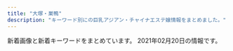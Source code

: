 ```yaml
---
title: "大塚・巣鴨"
description: "キーワード別にの巨乳アジアン・チャイナエステ嬢情報をまとめました。"
---
```


新着画像と新着キーワードをまとめています。
2021年02月20日の情報です。

<DmmAffiliateIns />
<KeywordTable
  shops={
    [
    {
        "station": "JR\u5de3\u9d28\u99c5\u6b63\u9762\u53e3",
        "name": "\u304a\u5e30\u308aBABY",
        "img_links": [
            "http://es-romance.work/_src/50801632/wechatimg1562.jpg",
            "http://es-romance.work/_src/51884528/wechatimg70_20210116175936719.jpg",
            "http://es-romance.work/_src/50927258/wechatimg1613.jpg",
            "http://es-romance.work/_src/50572170/slider5_20201209160139125.jpg",
            "http://es-romance.work/_src/53002537/wechatimg188.jpg",
            "http://es-romance.work/_src/52594297/wechatimg184.jpg",
            "http://es-romance.work/_src/50927122/wechatimg1613.jpg",
            "http://es-romance.work/_src/50572199/wechatimg403_20201111115842580.jpg",
            "http://es-romance.work/_src/50801636/wechatimg1561.jpg",
            "http://es-romance.work/_src/50927127/wechatimg1478.jpg",
            "http://es-romance.work/_src/52594245/wechatimg69_20210116175936641.jpg",
            "http://es-romance.work/_src/50927120/wechatimg1613.jpg",
            "http://es-romance.work/_src/52594243/wechatimg70_20210116175936719.jpg",
            "http://es-romance.work/_src/50572196/wechatimg401_20201111115842621.jpg",
            "http://es-romance.work/_src/53002535/wechatimg184.jpg",
            "http://es-romance.work/_src/51012030/wechatimg29_20201216144753098.jpg",
            "http://es-romance.work/_src/52594296/wechatimg184.jpg",
            "http://es-romance.work/_src/50572184/slider2_20201209160139115.jpg",
            "http://es-romance.work/_src/52594294/wechatimg189.jpg",
            "http://es-romance.work/_src/50801638/wechatimg1561.jpg",
            "http://es-romance.work/_src/51012024/wechatimg29_20201216144753098.jpg",
            "http://es-romance.work/_src/52594293/wechatimg189.jpg",
            "http://es-romance.work/_src/51012026/wechatimg28_20201216144753096.jpg",
            "http://es-romance.work/_src/51012023/wechatimg26_20201216144753104.jpg",
            "http://es-romance.work/_src/50801640/wechatimg1562.jpg",
            "http://es-romance.work/_src/51884523/wechatimg251.jpg",
            "http://es-romance.work/_src/51012166/wechatimg28_20201216144753096.jpg",
            "http://es-romance.work/_src/50906837/wechatimg1563.jpg",
            "http://es-romance.work/_src/52594290/wechatimg188.jpg",
            "http://es-romance.work/_src/50572194/wechatimg402.jpg",
            "http://es-romance.work/_src/51012034/wechatimg26_20201216144753104.jpg",
            "http://es-romance.work/_src/53002546/wechatimg146_20210209143323225.jpg",
            "http://es-romance.work/_src/51012028/wechatimg28_20201216144753096.jpg",
            "http://es-romance.work/_src/51012032/wechatimg26_20201216144753104.jpg",
            "http://es-romance.work/_src/50572197/wechatimg401_20201111115842621.jpg",
            "http://es-romance.work/_src/53434948/wechatimg2181.jpg",
            "http://es-romance.work/_src/51884531/wechatimg68_20210116175936714.jpg",
            "http://es-romance.work/_src/53002542/wechatimg145.jpg",
            "http://es-romance.work/_src/52594244/wechatimg68_20210116175936714.jpg",
            "http://es-romance.work/_src/50801631/wechatimg1562.jpg",
            "http://es-romance.work/_src/50572180/cam.jpg",
            "http://es-romance.work/_src/53002536/wechatimg189.jpg",
            "http://es-romance.work/_src/51012029/wechatimg29_20201216144753098.jpg",
            "http://es-romance.work/_src/51012031/wechatimg29_20201216144753098.jpg",
            "http://es-romance.work/_src/53002548/wechatimg146_20210209143323225.jpg",
            "http://es-romance.work/_src/50572128/_k3_4082.jpg",
            "http://es-romance.work/_src/51884529/wechatimg68_20210116175936714.jpg",
            "http://es-romance.work/_src/50801637/wechatimg1561.jpg",
            "http://es-romance.work/_src/51884524/wechatimg251.jpg",
            "http://es-romance.work/_src/50927126/wechatimg1478.jpg",
            "http://es-romance.work/_src/50572186/slider1_20201209160139057.jpg",
            "http://es-romance.work/_src/50906836/wechatimg1563.jpg",
            "http://es-romance.work/_src/50572195/wechatimg401_20201111115842621.jpg",
            "http://es-romance.work/_src/53434949/wechatimg2181.jpg",
            "http://es-romance.work/_src/53002541/wechatimg145.jpg",
            "http://es-romance.work/_src/50572177/navinavi_02.png",
            "http://es-romance.work/_src/51012027/wechatimg28_20201216144753096.jpg",
            "http://es-romance.work/_src/51012033/wechatimg26_20201216144753104.jpg",
            "http://es-romance.work/_src/50572204/wechatimg401_20201111115842621.jpg",
            "http://es-romance.work/_src/50572175/navinavi_01.png",
            "http://es-romance.work/_src/53002547/wechatimg146_20210209143323225.jpg",
            "http://es-romance.work/_src/53002543/wechatimg144.jpg",
            "http://es-romance.work/_src/53002545/wechatimg144.jpg",
            "http://es-romance.work/_src/50927121/wechatimg1613.jpg",
            "http://es-romance.work/_src/52594292/wechatimg188.jpg",
            "http://es-romance.work/_src/50572130/wechatimg198_20190126093224863.jpg",
            "http://es-romance.work/_src/50927114/wechatimg1613.jpg",
            "http://es-romance.work/_src/50572179/cam.jpg",
            "http://es-romance.work/_src/51884526/wechatimg70_20210116175936719.jpg",
            "http://es-romance.work/_src/53050108/wechatimg146_20210209143323225.jpg",
            "http://es-romance.work/_src/51884527/wechatimg70_20210116175936719.jpg",
            "http://es-romance.work/_src/51884530/wechatimg68_20210116175936714.jpg",
            "http://es-romance.work/_src/50572203/wechatimg401_20201111115842621.jpg",
            "http://es-romance.work/_src/53002540/wechatimg145.jpg",
            "http://es-romance.work/_src/51884532/wechatimg69_20210116175936641.jpg",
            "http://es-romance.work/_src/51884534/wechatimg69_20210116175936641.jpg",
            "http://es-romance.work/_src/50572193/wechatimg402.jpg",
            "http://es-romance.work/_src/50801641/wechatimg1562.jpg",
            "http://es-romance.work/_src/50801639/wechatimg1562.jpg",
            "http://es-romance.work/_src/50927125/wechatimg1619.jpg",
            "http://es-romance.work/_src/52594295/wechatimg189.jpg",
            "http://es-romance.work/_src/50927124/wechatimg1619.jpg",
            "http://es-romance.work/_src/50572185/slider3_20201209160139119.jpg",
            "http://es-romance.work/_src/52594298/wechatimg184.jpg",
            "http://es-romance.work/_src/53050107/wechatimg144.jpg",
            "http://es-romance.work/_src/50572198/wechatimg403_20201111115842580.jpg",
            "http://es-romance.work/_src/50927128/wechatimg1478.jpg",
            "http://es-romance.work/_src/52594291/wechatimg188.jpg",
            "http://es-romance.work/_src/50927123/wechatimg1619.jpg",
            "http://es-romance.work/_src/50572192/wechatimg402.jpg",
            "http://es-romance.work/_src/53002544/wechatimg144.jpg",
            "http://es-romance.work/_src/50906838/wechatimg1563.jpg",
            "http://es-romance.work/_src/50572200/wechatimg403_20201111115842580.jpg",
            "http://es-romance.work/_src/51884533/wechatimg69_20210116175936641.jpg",
            "http://es-romance.work/_src/53050106/wechatimg145.jpg"
        ],
        "keywords": {},
        "url": "http://es-romance.work/"
    },
    {
        "name": "\u3046\u3055\u304e",
        "keywords": {},
        "url": "http://koukou.ests.co/",
        "img_links": [],
        "station": "JR\u99d2\u8fbc\u99c5\u5317\u53e3"
    },
    {
        "url": "http://arm-es.com/",
        "img_links": [
            "http://arm-es.com/media/sites/13/elementor/thumbs/1612941250-2-p2nc276jzst1ag5kjadb8ljz412n1kwl8w2sec9qjk.jpg",
            "http://arm-es.com/media/sites/13/elementor/thumbs/1612941267-3-p2nc2n5t7zewrticxz9ywzit7kvvofo0z361k1m1ls.jpg",
            "http://arm-es.com/media/sites/13/2021/02/1613538765-F562FBE7-D9D5-4A85-97B7-94AF100F9870-225x300.jpeg",
            "http://arm-es.com/media/sites/13/elementor/thumbs/1612941250-2-p2nc276j0prrwq5q4xxvubba7e0huzxs0rb32mkypk.jpg",
            "http://arm-es.com/media/sites/13/2021/02/1612776477-top.jpg",
            "http://arm-es.com/media/sites/13/elementor/thumbs/1613538765-F562FBE7-D9D5-4A85-97B7-94AF100F9870-p2zdfc5no7l6u0mpugrrh7estz1rfzcbvcszv6b2cg.jpeg",
            "http://arm-es.com/media/sites/13/elementor/thumbs/1612941358-6-p2nc50p4hwo04c242i90pvxr9n6a4w3lmuj88837vk.jpg",
            "http://arm-es.com/media/sites/13/2021/02/r2-1.jpg",
            "http://arm-es.com/media/sites/13/elementor/thumbs/1612941284-4-p2nc3351h2zivgvaybr7738yehmz4pgnh5hle19ku0.jpg",
            "http://arm-es.com/media/sites/13/elementor/thumbs/1612941358-6-p2nc50p3itmqqm29o5tlblp2d044yb4sepriwieg1k.jpg",
            "http://arm-es.com/media/sites/13/elementor/thumbs/1612941267-3-p2nc2n5s8wdne3iijmujipa4axtqhup7qyec8bx9rs.jpg",
            "http://arm-es.com/media/sites/13/2021/02/r1-1.jpg",
            "http://arm-es.com/media/sites/13/elementor/thumbs/1612941284-4-p2nc3352g60s96v5co6mldhnb4p4bafgpa9apqyco0.jpg",
            "http://arm-es.com/media/sites/13/2021/02/1612779406-flash1.jpg",
            "http://arm-es.com/media/sites/13/elementor/thumbs/1612941234-1-p2nc1s53zd76qyrkkrfuqf3wp82mfua2movbe779h4.jpg",
            "http://arm-es.com/media/sites/13/elementor/thumbs/1612941410-5-p2nc6dkpe7hnic39qqy6x9d191f82kitxforuwdz20.jpg",
            "http://arm-es.com/media/sites/13/2021/02/1613544003-c19.jpg",
            "http://arm-es.com/media/sites/13/2021/02/1612941410-5.jpg",
            "http://arm-es.com/media/sites/13/elementor/thumbs/1612941234-1-p2nc1s54yg8g4orez3va4pcllv4rmf8vutn0pww1b4.jpg",
            "http://arm-es.com/media/sites/13/2021/02/1612779404-flash.jpg"
        ],
        "station": "JR\u99d2\u8fbc\u99c5\u6771\u53e3",
        "keywords": {},
        "name": "\u30de\u30b7\u30e5\u30de\u30ed"
    },
    {
        "url": "https://koi-relax.tokyo/",
        "img_links": [],
        "name": "\u604b",
        "keywords": {},
        "station": "JR\u5de3\u9d28\u99c5"
    },
    {
        "img_links": [
            "http://www.relax-luck.work/images/sm.jpg",
            "http://www.relax-luck.work/images/rec2.jpg",
            "http://www.relax-luck.work/images/rec1.jpg",
            "http://www.relax-luck.work/sp/staff/sizuka.jpg",
            "http://www.relax-luck.work/img/erika2.jpg",
            "http://www.relax-luck.work/sp/images/sys.png",
            "http://www.relax-luck.work/sp/images/footer.jpg",
            "http://www.relax-luck.work/images/3.jpg",
            "http://www.relax-luck.work/img/erika1.jpg",
            "http://www.relax-luck.work/images/ta.jpg",
            "http://www.relax-luck.work/images/2.jpg",
            "http://www.relax-luck.work/sp/img/miho1.jpg",
            "http://www.relax-luck.work/sp/images/staff_t.jpg",
            "http://www.relax-luck.work/sp/images/rec2.jpg",
            "http://www.relax-luck.work/sp/images/ta.png",
            "http://www.relax-luck.work/sp/images/news.jpg",
            "http://www.relax-luck.work/sp/img/erika1.jpg",
            "http://www.relax-luck.work/sp/staff/siori.jpg",
            "http://www.relax-luck.work/sp/img/miho2.jpg",
            "http://www.relax-luck.work/sp/staff/erika.jpg",
            "http://www.relax-luck.work/img/siori1.jpg",
            "http://www.relax-luck.work/sp/img/siori2.jpg",
            "http://www.relax-luck.work/sp/images/tel.png",
            "http://www.relax-luck.work/images/ac1.jpg",
            "http://www.relax-luck.work/img/miho2.jpg",
            "http://www.relax-luck.work/sp/img/sizuka1.jpg",
            "http://www.relax-luck.work/images/sys.png",
            "http://www.relax-luck.work/images/tr.jpg",
            "http://www.relax-luck.work/images/interior_t.jpg",
            "http://www.relax-luck.work/images/staff_t.jpg",
            "http://www.relax-luck.work/sp/images/int2.png",
            "http://www.relax-luck.work/img/miho1.jpg",
            "http://www.relax-luck.work/sp/img/erika2.jpg",
            "http://www.relax-luck.work/sp/images/rec1.jpg",
            "http://www.relax-luck.work/images/4.jpg",
            "http://www.relax-luck.work/sp/images/ac1.png",
            "http://www.relax-luck.work/images/int2.png",
            "http://www.relax-luck.work/sp/img/siori1.jpg",
            "http://www.relax-luck.work/sp/images/int1.png",
            "http://www.relax-luck.work/images/1.jpg",
            "http://www.relax-luck.work/sp/menu/staff.jpg",
            "http://www.relax-luck.work/images/news_t.jpg",
            "http://www.relax-luck.work/sp/images/head.jpg",
            "http://www.relax-luck.work/img/sizuka2.jpg",
            "http://www.relax-luck.work/sp/staff/miho.jpg",
            "http://www.relax-luck.work/img/siori2.jpg",
            "http://www.relax-luck.work/sp/menu/top.jpg",
            "http://www.relax-luck.work/img/sizuka1.jpg",
            "http://www.relax-luck.work/sp/images/interior_t.jpg",
            "http://www.relax-luck.work/images/head.jpg",
            "http://www.relax-luck.work/sp/img/sizuka2.jpg",
            "http://www.relax-luck.work/sp/images/ac1.jpg",
            "http://www.relax-luck.work/images/int1.png"
        ],
        "url": "http://www.relax-luck.work/",
        "keywords": {},
        "station": "JR\u5de3\u9d28\u99c5\u6b63\u9762\u53e3",
        "name": "Relax Luck"
    },
    {
        "url": "http://iyasi.relaxnabi.com/",
        "station": "JR\u5927\u585a\u99c5\u5357\u53e3",
        "name": "\u7652\u3057\u306e\u5fc3",
        "img_links": [
            "http://iyasi.relaxnabi.com/css/staff/staff016.jpg",
            "http://iyasi.relaxnabi.com/css/staff/staff44.jpg",
            "http://iyasi.relaxnabi.com/css/staff/staff0002.jpg",
            "http://iyasi.relaxnabi.com/css/staff/staff33-a.jpg",
            "http://iyasi.relaxnabi.com/css/top04-left.jpg",
            "http://iyasi.relaxnabi.com/css/staff/staff24-b.jpg",
            "http://iyasi.relaxnabi.com/css/staff/staff46.jpg",
            "http://iyasi.relaxnabi.com/css/staff/staff016-a.jpg",
            "http://iyasi.relaxnabi.com/css/top0004-right.jpg",
            "http://iyasi.relaxnabi.com/css/nav/nav-003.png",
            "http://iyasi.relaxnabi.com/css/staff/staff0002-a.jpg",
            "http://iyasi.relaxnabi.com/css/nav/nav-001.png",
            "http://iyasi.relaxnabi.com/css/staff/staff28-a.jpg",
            "http://iyasi.relaxnabi.com/css/staff/staff26-a.jpg",
            "http://iyasi.relaxnabi.com/css/nav/nav-005.png",
            "http://iyasi.relaxnabi.com/css/staff/staff006-a.jpg",
            "http://iyasi.relaxnabi.com/css/staff/staff33.jpg",
            "http://iyasi.relaxnabi.com/css/staff/staff47.jpg",
            "http://iyasi.relaxnabi.com/css/staff/staff33-d.jpg",
            "http://iyasi.relaxnabi.com/css/staff/staff52-a.jpg",
            "http://iyasi.relaxnabi.com/css/staff/staff39.jpg",
            "http://iyasi.relaxnabi.com/css/staff/staff28.jpg",
            "http://iyasi.relaxnabi.com/css/staff/staff49.jpg",
            "http://iyasi.relaxnabi.com/css/staff/staff45.jpg",
            "http://iyasi.relaxnabi.com/css/staff/staff38-a.jpg",
            "http://iyasi.relaxnabi.com/css/staff/staff33-b.jpg",
            "http://iyasi.relaxnabi.com/css/staff/staff33-e.jpg",
            "http://iyasi.relaxnabi.com/css/staff/staff39-a.jpg",
            "http://iyasi.relaxnabi.com/css/staff/staff007-b.jpg",
            "http://iyasi.relaxnabi.com/css/staff/staff018-a.jpg",
            "http://iyasi.relaxnabi.com/css/staff/staff018.jpg",
            "http://iyasi.relaxnabi.com/css/staff/staff41-a.jpg",
            "http://iyasi.relaxnabi.com/css/staff/staff51.jpg",
            "http://iyasi.relaxnabi.com/css/staff/staff53-a.jpg",
            "http://iyasi.relaxnabi.com/css/staff/staff37-b.jpg",
            "http://iyasi.relaxnabi.com/css/staff/staff41.jpg",
            "http://iyasi.relaxnabi.com/css/recurit07.jpg",
            "http://iyasi.relaxnabi.com/css/staff/staff38.jpg",
            "http://iyasi.relaxnabi.com/css/staff/staff53.jpg",
            "http://iyasi.relaxnabi.com/css/staff/staff37.jpg",
            "http://iyasi.relaxnabi.com/css/staff/staff47-a.jpg",
            "http://iyasi.relaxnabi.com/css/staff/staff37-a.jpg",
            "http://iyasi.relaxnabi.com/css/top01.jpg",
            "http://iyasi.relaxnabi.com/css/staff/staff52.jpg",
            "http://iyasi.relaxnabi.com/css/nav/nav-006.png",
            "http://iyasi.relaxnabi.com/css/staff/staff24-a.jpg",
            "http://iyasi.relaxnabi.com/css/top03.jpg",
            "http://iyasi.relaxnabi.com/css/staff/staff49-a.jpg",
            "http://iyasi.relaxnabi.com/css/c-00001.jpg",
            "http://iyasi.relaxnabi.com/css/staff/staff26.jpg",
            "http://iyasi.relaxnabi.com/css/staff/staff019-a.jpg",
            "http://iyasi.relaxnabi.com/css/staff/staff40.jpg",
            "http://iyasi.relaxnabi.com/css/staff/naiyo02.jpg",
            "http://iyasi.relaxnabi.com/css/staff/staff24.jpg",
            "http://iyasi.relaxnabi.com/css/staff/staff40-a.jpg",
            "http://iyasi.relaxnabi.com/css/staff/staff29-b.jpg",
            "http://iyasi.relaxnabi.com/css/staff/staff26-b.jpg",
            "http://iyasi.relaxnabi.com/css/nav/nav-002.png",
            "http://iyasi.relaxnabi.com/css/nav/nav-004.png",
            "http://iyasi.relaxnabi.com/css/staff/staff29-c.jpg",
            "http://iyasi.relaxnabi.com/css/staff/staff39-b.jpg",
            "http://iyasi.relaxnabi.com/css/staff/staff007-a.jpg",
            "http://iyasi.relaxnabi.com/css/staff/staff019.jpg",
            "http://iyasi.relaxnabi.com/css/staff/staff44-a.jpg",
            "http://iyasi.relaxnabi.com/css/staff/staff0002-b.jpg",
            "http://iyasi.relaxnabi.com/css/staff/staff33-c.jpg",
            "http://iyasi.relaxnabi.com/css/tel09.png",
            "http://iyasi.relaxnabi.com/css/staff/staff46-a.jpg",
            "http://iyasi.relaxnabi.com/css/staff/staff007.jpg",
            "http://iyasi.relaxnabi.com/css/staff/naiyo01.jpg",
            "http://iyasi.relaxnabi.com/css/staff/staff29.jpg",
            "http://iyasi.relaxnabi.com/css/staff/staff29-a.jpg",
            "http://iyasi.relaxnabi.com/css/staff/staff006.jpg",
            "http://iyasi.relaxnabi.com/css/staff/staff45-a.jpg"
        ],
        "keywords": {
            "D": 9,
            "90": 1,
            "F": 1,
            "88": 1,
            "E": 4,
            "89": 1,
            "G": 1,
            "92": 1,
            "C": 4
        }
    },
    {
        "name": "\u30aa\u30ec\u30f3\u30b8",
        "keywords": {
            "C": 14,
            "D": 4,
            "85": 3,
            "86": 4,
            "88": 3,
            "E": 3,
            "87": 3
        },
        "img_links": [
            "http://relax-orange.work/img/sta1.jpg",
            "http://relax-orange.work/img/st3.jpg",
            "http://relax-orange.work/img/m4.png",
            "http://relax-orange.work/i/img/s5.jpg",
            "http://relax-orange.work/img/st2.jpg",
            "http://relax-orange.work/i/img/s2.jpg",
            "http://relax-orange.work/img/kanban.jpg",
            "http://relax-orange.work/i/img/s3.jpg",
            "http://relax-orange.work/i/img/acc.jpg",
            "http://relax-orange.work/img/m30.png",
            "http://relax-orange.work/img/m1.png",
            "http://relax-orange.work/img/m6.png",
            "http://relax-orange.work/img/m20.png",
            "http://relax-orange.work/img/m2.png",
            "http://relax-orange.work/img/mobile-botton-0.png",
            "http://relax-orange.work/i/img/sta5.jpg",
            "http://relax-orange.work/img/sta3.jpg",
            "http://relax-orange.work/img/m3.png",
            "http://relax-orange.work/img/m60.png",
            "http://relax-orange.work/img/nos.jpg",
            "http://relax-orange.work/img/s3.jpg",
            "http://relax-orange.work/img/m50.png",
            "http://relax-orange.work/img/s1.jpg",
            "http://relax-orange.work/i/img/kanban.jpg",
            "http://relax-orange.work/img/m40.png",
            "http://relax-orange.work/img/s2.jpg",
            "http://relax-orange.work/img/sta5.jpg",
            "http://relax-orange.work/i/img/r4.jpg",
            "http://relax-orange.work/i/img/r2.jpg",
            "http://relax-orange.work/img/st5.jpg",
            "http://relax-orange.work/i/img/r1.jpg",
            "http://relax-orange.work/img/m5.png",
            "http://relax-orange.work/i/img/r3.jpg",
            "http://relax-orange.work/i/img/s1.jpg",
            "http://relax-orange.work/img/sta2.jpg",
            "http://relax-orange.work/img/s5.jpg",
            "http://relax-orange.work/img/st1.jpg"
        ],
        "url": "http://relax-orange.work/",
        "station": "JR\u5de3\u9d28\u99c5\u5317\u53e3"
    },
    {
        "name": "\u99a8-\u304b\u304a\u308a-",
        "station": "JR\u5927\u585a\u99c5\u5317\u53e3",
        "keywords": {},
        "img_links": [],
        "url": "http://rinpa-awa.info/"
    },
    {
        "keywords": {},
        "img_links": [],
        "url": "http://ko-relax.info/",
        "name": "\u3066\u3082\u307f\u3084",
        "station": "JR\u99d2\u8fbc\u99c5\u6771\u53e3"
    },
    {
        "name": "\u7652\u3057\u306e\u68ee",
        "station": "JR\u99d2\u8fbc\u99c5\u5357\u53e3",
        "keywords": {},
        "url": "http://iyashinomori.oks.bz/",
        "img_links": [
            "http://iyashinomori.oks.bz/images/mobile.jpg",
            "http://iyashinomori.oks.bz/images/s_staff.png",
            "http://iyashinomori.oks.bz/images/room1.jpg",
            "http://iyashinomori.oks.bz/photos/sites/72/2020/10/2020101903314748.jpg",
            "http://iyashinomori.oks.bz/photos/sites/72/2020/10/2020101903314523.jpg",
            "http://iyashinomori.oks.bz/photos/sites/72/2020/10/2020101903203761.jpg",
            "http://iyashinomori.oks.bz/images/bj3.jpg",
            "http://iyashinomori.oks.bz/images/top.jpg",
            "http://iyashinomori.oks.bz/images/room4.jpg",
            "http://iyashinomori.oks.bz/images/s_news.jpg",
            "http://iyashinomori.oks.bz/images/room3.jpg",
            "http://iyashinomori.oks.bz/photos/sites/72/2020/10/2020101903342723.jpg",
            "http://iyashinomori.oks.bz/photos/sites/72/2020/10/2020101903314625.jpg",
            "http://iyashinomori.oks.bz/images/room2.jpg",
            "http://iyashinomori.oks.bz/images/bj2.jpg"
        ]
    },
    {
        "keywords": {},
        "url": "https://sakura.aoaoeo.com/",
        "name": "SAKURA \u30ea\u30e9\u30af\u30bc\u30fc\u30b7\u30e7\u30f3",
        "station": "JR\u5927\u585a\u99c5\u5317\u53e3",
        "img_links": []
    },
    {
        "url": "http://rin-este.info/",
        "station": "JR\u5927\u585a\u99c5\u5357\u53e3",
        "img_links": [],
        "name": "\u51db\u82b1 \u308a\u3093\u304b",
        "keywords": {}
    },
    {
        "keywords": {},
        "name": "\u660e\u6d1e",
        "url": "https://townnet.ne.jp/myondon/",
        "station": "JR\u5927\u585a\u99c5\u5317\u53e3",
        "img_links": [
            "https://townnet.ne.jp/myondon/top/staff/img/bb.jpg",
            "https://townnet.ne.jp/myondon/top/view/img/s_09.jpg",
            "https://townnet.ne.jp/myondon/top/system/img/net.jpg",
            "https://townnet.ne.jp/myondon/top/img/information.jpg",
            "https://townnet.ne.jp/myondon/top/staff/img/g_6576.jpg",
            "https://townnet.ne.jp/myondon/img/img_02.jpg",
            "https://townnet.ne.jp/myondon/top/view/img/v_01.jpg",
            "https://townnet.ne.jp/myondon/top/view/img/s_05.jpg",
            "https://townnet.ne.jp/myondon/top/img/net1.jpg",
            "https://townnet.ne.jp/myondon/top/view/img/s_04.jpg",
            "https://townnet.ne.jp/myondon/top/view/img/s_06.jpg",
            "https://townnet.ne.jp/myondon/top/view/img/v_02.jpg",
            "https://townnet.ne.jp/myondon/top/system/img/price.jpg",
            "https://townnet.ne.jp/myondon/top/view/img/v_08.jpg",
            "https://townnet.ne.jp/myondon/top/view/img/v_07.jpg",
            "https://townnet.ne.jp/myondon/top/view/img/s_10.jpg",
            "https://townnet.ne.jp/myondon/top/view/img/v_03.jpg",
            "https://townnet.ne.jp/myondon/top/staff/img/kaori.jpg",
            "https://townnet.ne.jp/myondon/top/view/img/s_03.jpg",
            "https://townnet.ne.jp/myondon/top/view/img/s_07.jpg",
            "https://townnet.ne.jp/myondon/top/access/img/kanban.jpg",
            "https://townnet.ne.jp/myondon/top/view/img/s_01.jpg",
            "https://townnet.ne.jp/myondon/top/view/img/s_12.jpg",
            "https://townnet.ne.jp/myondon/top/staff/img/jun2.jpg",
            "https://townnet.ne.jp/myondon/top/view/img/s_08.jpg",
            "https://townnet.ne.jp/myondon/top/staff/img/aya.jpg",
            "https://townnet.ne.jp/myondon/top/staff/img/mari.jpg",
            "https://townnet.ne.jp/myondon/top/staff/img/kaori_1.jpg",
            "https://townnet.ne.jp/myondon/top/view/img/v_05.jpg",
            "https://townnet.ne.jp/myondon/top/view/img/v_06.jpg",
            "https://townnet.ne.jp/myondon/top/view/img/s_11.jpg",
            "https://townnet.ne.jp/myondon/top/view/img/v_04.jpg",
            "https://townnet.ne.jp/myondon/top/staff/img/hal.jpg",
            "https://townnet.ne.jp/myondon/top/view/img/s_02.jpg"
        ]
    },
    {
        "img_links": [
            "http://www.ko-story.com/css/nav/nav-007.jpg",
            "http://www.ko-story.com/css/staff/staff-012-a.jpg",
            "http://www.ko-story.com/css/staff/staff-0013-a.jpg",
            "http://www.ko-story.com/css/nav/nav-006.jpg",
            "http://www.ko-story.com/css/head-change.jpg",
            "http://www.ko-story.com/css/staff/staff-010-a.jpg",
            "http://www.ko-story.com/css/top01-left03.jpg",
            "http://www.ko-story.com/css/staff/staff-010-b.jpg",
            "http://www.ko-story.com/css/staff/staff-0014-b.jpg",
            "http://www.ko-story.com/css/top01-left02.jpg",
            "http://www.ko-story.com/css/main-girl02.png",
            "http://www.ko-story.com/css/top01-left01.png",
            "http://www.ko-story.com/css/staff/staff-0014-a.jpg",
            "http://www.ko-story.com/css/tel01.png",
            "http://www.ko-story.com/css/osusume-013.jpg",
            "http://www.ko-story.com/css/nav/nav-005.jpg",
            "http://www.ko-story.com/css/staff/staff-012-b.jpg",
            "http://www.ko-story.com/css/main-staff03.jpg",
            "http://www.ko-story.com/css/nav/nav-003.jpg",
            "http://www.ko-story.com/css/nav/nav-002.jpg",
            "http://www.ko-story.com/css/nav/nav-004.jpg",
            "http://www.ko-story.com/css/staff/staff-0013-b.jpg",
            "http://www.ko-story.com/css/osusume-011.jpg",
            "http://www.ko-story.com/css/main-staff01.jpg",
            "http://www.ko-story.com/css/osusume-00014a.jpg",
            "http://www.ko-story.com/css/nav/nav-001.jpg"
        ],
        "url": "http://www.ko-story.com/",
        "name": "\u30b9\u30c8\u30fc\u30ea\u30fc",
        "keywords": {
            "89": 2,
            "88": 6,
            "D": 8
        },
        "station": "JR\u99d2\u8fbc\u99c5\u5357\u53e3"
    },
    {
        "name": "RelaCute no.1\u30fb\u30ea\u30e9\u30ad\u30e5\u30fc\u30c8 no.1",
        "url": "http://mermaid.tyo.ac/",
        "keywords": {
            "87": 6,
            "85": 18,
            "86": 24,
            "E": 6,
            "D": 42,
            "83": 6,
            "C": 30
        },
        "img_links": [
            "http://mermaid.tyo.ac/photos/sites/9/2020/07/2020070504013573.jpg",
            "http://mermaid.tyo.ac/images/themes/blue/line.png",
            "http://mermaid.tyo.ac/photos/sites/9/2021/01/2021010607374113.jpg",
            "http://mermaid.tyo.ac/photos/sites/9/2020/07/2020070504013051.jpg",
            "http://mermaid.tyo.ac/images/room3.jpg",
            "http://mermaid.tyo.ac/photos/sites/9/2020/07/202007050401371.jpg",
            "http://mermaid.tyo.ac/images/themes/blue/s_pickup.png",
            "http://mermaid.tyo.ac/photos/sites/9/2021/01/2021010607193226.jpg",
            "http://mermaid.tyo.ac/photos/sites/9/2020/07/2020070504014629.jpg",
            "http://mermaid.tyo.ac/images/themes/blue/s_link.png",
            "http://mermaid.tyo.ac/photos/sites/9/2021/01/2021010607193228.jpg",
            "http://mermaid.tyo.ac/images/themes/blue/r3.jpg",
            "http://mermaid.tyo.ac/images/themes/blue/no1.png",
            "http://mermaid.tyo.ac/images/room1.jpg",
            "http://mermaid.tyo.ac/images/themes/blue/no2.png",
            "http://mermaid.tyo.ac/photos/sites/9/2021/01/2021010607193192.jpg",
            "http://mermaid.tyo.ac/images/themes/blue/s_newface.png",
            "http://mermaid.tyo.ac/images/themes/blue/s_news.png",
            "http://mermaid.tyo.ac/images/themes/blue/s_staff.png",
            "http://mermaid.tyo.ac/images/themes/blue/s_zysx.png",
            "http://mermaid.tyo.ac/photos/sites/9/2020/07/2020070504013113.jpg",
            "http://mermaid.tyo.ac/photos/sites/9/2020/07/2020070504013841.jpg",
            "http://mermaid.tyo.ac/photos/sites/9/2020/07/2020070504013943.jpg",
            "http://mermaid.tyo.ac/photos/sites/9/2021/01/2021010607193459.jpg",
            "http://mermaid.tyo.ac/photos/sites/9/2020/07/2020070504014544.jpg",
            "http://mermaid.tyo.ac/photos/sites/9/2021/01/2021010607374728.jpg",
            "http://mermaid.tyo.ac/photos/sites/9/2020/07/2020070504013427.jpg",
            "http://mermaid.tyo.ac/photos/sites/9/2020/07/2020070504012859.jpg",
            "http://mermaid.tyo.ac/photos/sites/9/2021/01/2021010607375590.jpg",
            "http://mermaid.tyo.ac/photos/sites/9/2020/07/202007050401424.jpg",
            "http://mermaid.tyo.ac/images/room4.jpg",
            "http://mermaid.tyo.ac/photos/sites/9/2021/01/202101060719336.jpg",
            "http://mermaid.tyo.ac/images/room2.jpg",
            "http://mermaid.tyo.ac/photos/sites/9/2020/07/2020070504014471.jpg",
            "http://mermaid.tyo.ac/images/themes/blue/mobile.jpg",
            "http://mermaid.tyo.ac/photos/sites/9/2020/07/2020070504014156.jpg",
            "http://mermaid.tyo.ac/photos/sites/9/2021/01/2021010607373428.jpg",
            "http://mermaid.tyo.ac/images/themes/blue/s_ranking.png",
            "http://mermaid.tyo.ac/photos/sites/9/2020/07/2020070504013325.jpg",
            "http://mermaid.tyo.ac/photos/sites/9/2020/07/2020070504012720.jpg",
            "http://mermaid.tyo.ac/photos/sites/9/2020/07/2020070504012584.jpg"
        ],
        "station": "\u897f\u5de3\u9d28\u99c5A3\u53e3"
    },
    {
        "img_links": [
            "http://relaxation.red/img/kan.jpg",
            "http://relaxation.red/img/st5.jpg",
            "http://relaxation.red/img/st91.jpg",
            "http://relaxation.red/img/acct.jpg",
            "http://relaxation.red/img/st1.jpg",
            "http://relaxation.red/img/fla.jpg",
            "http://relaxation.red/img/st3.jpg",
            "http://relaxation.red/img/top.jpg",
            "http://relaxation.red/img/rect.jpg",
            "http://relaxation.red/img/st4.jpg",
            "http://relaxation.red/img/st101.jpg",
            "http://relaxation.red/img/stat.jpg",
            "http://relaxation.red/img/st10.jpg",
            "http://relaxation.red/img/st6.jpg",
            "http://relaxation.red/img/st2.jpg",
            "http://relaxation.red/img/st9.jpg",
            "http://relaxation.red/img/st7.jpg"
        ],
        "keywords": {},
        "station": "JR\u99d2\u8fbc\u99c5\u5317\u53e3",
        "name": "\u7652\u51e6\uff5e\u30e6\u30c9\u30b3\u30ed\uff5e",
        "url": "http://relaxation.red/"
    },
    {
        "station": "JR\u99d2\u8fbc\u99c5\u6771\u53e3",
        "img_links": [
            "http://relax-treat.com/staff/haru/01.jpg",
            "http://relax-treat.com/css/staff/new.jpg",
            "http://relax-treat.com/staff/ami/02.jpg",
            "http://relax-treat.com/css/staff/up.jpg",
            "http://relax-treat.com/css/top-left02.jpg",
            "http://relax-treat.com/css/top-left0001.jpg",
            "http://relax-treat.com/staff/rumi/01.jpg",
            "http://relax-treat.com/staff/anna/02.jpg",
            "http://relax-treat.com/css/nav/nav-001.jpg",
            "http://relax-treat.com/css/tel01.png",
            "http://relax-treat.com/staff/ami/01.jpg",
            "http://relax-treat.com/css/nav/nav-004.jpg",
            "http://relax-treat.com/staff/mei/02.jpg",
            "http://relax-treat.com/css/nav/nav-003.jpg",
            "http://relax-treat.com/staff/koko/01.jpg",
            "http://relax-treat.com/css/nav/nav-002.jpg",
            "http://relax-treat.com/staff/koko/02.jpg",
            "http://relax-treat.com/staff/nana/01.jpg",
            "http://relax-treat.com/css/top02.jpg",
            "http://relax-treat.com/css/nav/nav-006.jpg",
            "http://relax-treat.com/staff/ai/01.jpg",
            "http://relax-treat.com/css/nav/nav-005.jpg",
            "http://relax-treat.com/staff/mei/01.jpg",
            "http://relax-treat.com/staff/anna/01.jpg"
        ],
        "keywords": {},
        "url": "http://relax-treat.com/",
        "name": "Chocolate -\u30c1\u30e7\u30b3\u30ec\u30fc\u30c8-"
    }
]
}
/>
<DmmAffiliateScript />
